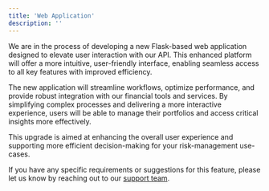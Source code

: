 ```yaml
---
title: 'Web Application'
description: ''
---
```


We are in the process of developing a new Flask-based web application designed to elevate user interaction with our API. This enhanced platform will offer a more intuitive, user-friendly interface, enabling seamless access to all key features with improved efficiency.

The new application will streamline workflows, optimize performance, and provide robust integration with our financial tools and services. By simplifying complex processes and delivering a more interactive experience, users will be able to manage their portfolios and access critical insights more effectively.

This upgrade is aimed at enhancing the overall user experience and supporting more efficient decision-making for your risk-management use-cases.

If you have any specific requirements or suggestions for this feature, please let us know by reaching out to our [support team]("mailto:hello@vorticity.xyz").